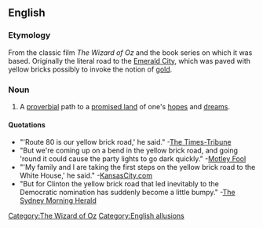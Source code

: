 ==English==

===Etymology===
From the classic film ''The Wizard of Oz'' and the book series on which it was based.  Originally the literal road to the [[w:Emerald City|Emerald City]], which was paved with yellow bricks possibly to invoke the notion of [[gold]].

===Noun===
{{en-noun|sg=[[yellow]] [[brick]] [[road]]}}

# {{idiom|often|jocular}} A [[proverbial]] path to a [[promised land]] of one's [[hope]]s and [[dream]]s.

====Quotations====
*"'Route 80 is our yellow brick road,' he said." -[http://www.thetimes-tribune.com/site/news.cfm?newsid=19077090&BRD=2185&PAG=461&dept_id=415898&rfi= The Times-Tribune]
*"But we're coming up on a bend in the yellow brick road, and going 'round it could cause the party lights to go dark quickly." -[http://www.fool.com/investing/general/2007/12/11/the-impending-destruction-of-the-us-economy-part-1.aspx Motley Fool]
*"'My family and I are taking the first steps on the yellow brick road to the White House,' he said." -[http://www.kansascity.com/news/columnists/steve_kraske/story/415406.html KansasCity.com]
*"But for Clinton the yellow brick road that led inevitably to the Democratic nomination has suddenly become a little bumpy." -[http://www.smh.com.au/news/world/hillarys-mountain-gets-higher/2007/12/20/1197740468216.html The Sydney Morning Herald]

[[Category:The Wizard of Oz]]
[[Category:English allusions]]